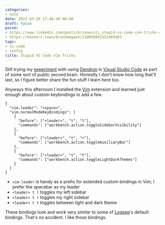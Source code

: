 ```yaml
---
categories:
- note
date: 2023-03-20 17:48:49-08:00
draft: false
posse:
- https://www.linkedin.com/posts/brianwisti_stupid-vs-code-vim-tricks-activity-7043773885921599488-qAYr
- https://hackers.town/@randomgeek/110058842352483483
tags:
- vs-code
- config
title: Stupid VS Code Vim Tricks
---
```


Still trying my [experiment][pkm] with using [Dendron][dendron] in [Visual Studio Code][vs-code] as part of some sort of public second brain. Honestly I don't know how long that'll last, so I figure better share the fun stuff I learn here too.

[pkm]: https://randomgeekery.online
[dendron]: https://dendron.so
[vs-code]: https://code.visualstudio.com

Anyways this afternoon I installed the [Vim][vscode-vim] extension and learned just enough about custom keybindings to add a few.

[vscode-vim]: https://marketplace.visualstudio.com/items?itemName=vscodevim.vim


```json{title="settings.json"}
{
  "vim.leader": "<space>",
  "vim.normalModeKeyBindings": [
    {
      "before": ["<leader>", "t", "l"],
      "commands": ["workbench.action.toggleSidebarVisibility"]
    },
    {
      "before": ["<leader>", "t", "r"],
      "commands": ["workbench.action.toggleAuxiliaryBar"]
    },
    {
      "before": ["<leader>", "t", "t"],
      "commands": ["workbench.action.toggleLightDarkThemes"]
    }
  ]
}
```

- `vim.leader` is handy as a prefix for extended custom bindings in Vim; I prefer the spacebar as my leader
- `<leader> t l` toggles my left sidebar
- `<leader> t r` toggles my right sidebar
- `<leader> t t` toggles between light and dark theme

These bindings look and work very similar to some of [Logseq][logseq]'s default bindings. That's no accident. I like those bindings.

[logseq]: https://logseq.com